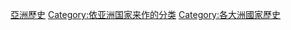 {{Commons category|History of Asia by country}}
{{Categories by country|nocat}}

[[Category:亞洲歷史|]]
[[Category:依亚洲国家来作的分类|Category:依亚洲国家来作的分类]]
[[Category:各大洲國家歷史|Category:各大洲國家歷史]]